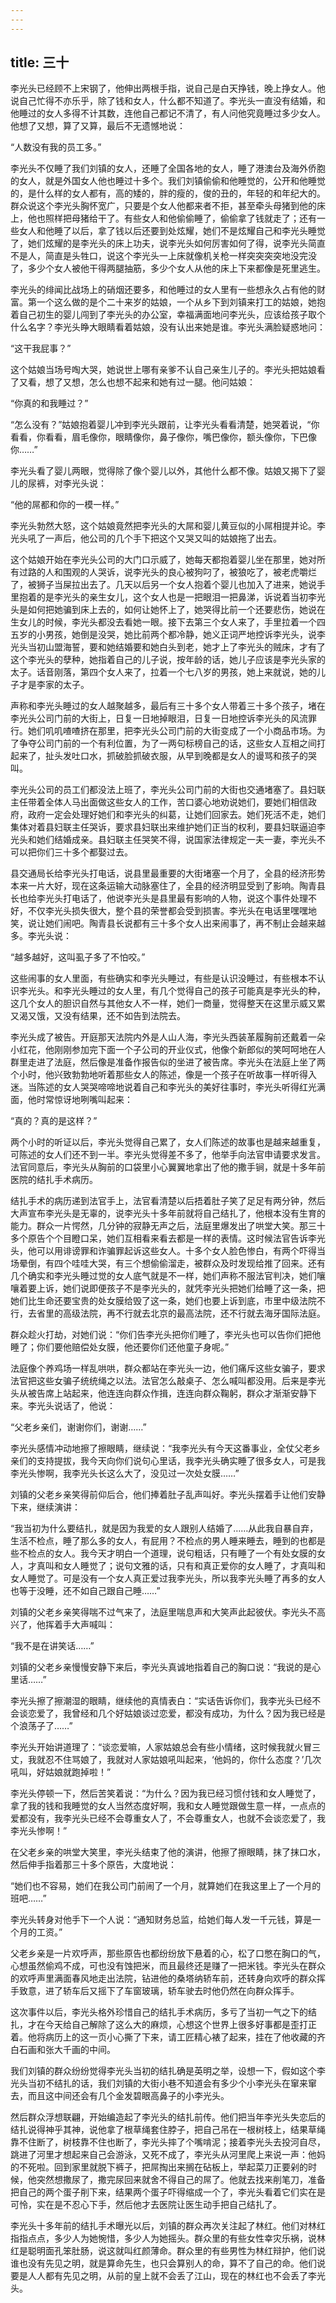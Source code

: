```yaml
---
---
---
```

title: 三十
---




李光头已经顾不上宋钢了，他伸出两根手指，说自己是白天挣钱，晚上挣女人。他说自己忙得不亦乐乎，除了钱和女人，什么都不知道了。李光头一直没有结婚，和他睡过的女人多得不计其数，连他自己都记不清了，有人问他究竟睡过多少女人。他想了又想，算了又算，最后不无遗憾地说：

“人数没有我的员工多。”

李光头不仅睡了我们刘镇的女人，还睡了全国各地的女人，睡了港澳台及海外侨胞的女人，就是外国女人他也睡过十多个。我们刘镇偷偷和他睡觉的，公开和他睡觉的，是什么样的女人都有，高的矮的，胖的瘦的，俊的丑的，年轻的和年纪大的。群众说这个李光头胸怀宽广，只要是个女人他都来者不拒，甚至牵头母猪到他的床上，他也照样把母猪给干了。有些女人和他偷偷睡了，偷偷拿了钱就走了；还有一些女人和他睡了以后，拿了钱以后还要到处炫耀，她们不是炫耀自己和李光头睡觉了，她们炫耀的是李光头的床上功夫，说李光头如何厉害如何了得，说李光头简直不是人，简直是头牲口，说这个李光头一上床就像机关枪一样突突突突地没完没了，多少个女人被他干得两腿抽筋，多少个女人从他的床上下来都像是死里逃生。

李光头的绯闻比战场上的硝烟还要多，和他睡过的女人里有一些想永久占有他的财富。第一个这么做的是个二十来岁的姑娘，一个从乡下到刘镇来打工的姑娘，她抱着自己初生的婴儿闯到了李光头的办公室，幸福满面地问李光头，应该给孩子取个什么名字？李光头睁大眼睛看着姑娘，没有认出来她是谁。李光头满脸疑惑地问：

“这干我屁事？”

这个姑娘当场号啕大哭，她说世上哪有亲爹不认自己亲生儿子的。李光头把姑娘看了又看，想了又想，怎么也想不起来和她有过一腿。他问姑娘：

“你真的和我睡过？”

“怎么没有？”姑娘抱着婴儿冲到李光头跟前，让李光头看看清楚，她哭着说，“你看看，你看看，眉毛像你，眼睛像你，鼻子像你，嘴巴像你，额头像你，下巴像你……”

李光头看了婴儿两眼，觉得除了像个婴儿以外，其他什么都不像。姑娘又揭下了婴儿的尿裤，对李光头说：

“他的屌都和你的一模一样。”

李光头勃然大怒，这个姑娘竟然把李光头的大屌和婴儿黄豆似的小屌相提并论。李光头吼了一声后，他公司的几个手下把这个又哭又叫的姑娘拖了出去。

这个姑娘开始在李光头公司的大门口示威了，她每天都抱着婴儿坐在那里，她对所有过路的人和围观的人哭诉，说李光头的良心被狗叼了，被狼吃了，被老虎嚼烂了，被狮子当屎拉出去了。几天以后另一个女人抱着个婴儿也加入了进来，她说手里抱着的是李光头的亲生女儿，这个女人也是一把眼泪一把鼻涕，诉说着当初李光头是如何把她骗到床上去的，如何让她怀上了，她哭得比前一个还要悲伤，她说在生女儿的时候，李光头都没去看她一眼。接下去第三个女人来了，手里拉着一个四五岁的小男孩，她倒是没哭，她比前两个都冷静，她义正词严地控诉李光头，说李光头当初山盟海誓，要和她结婚要和她白头到老，她才上了李光头的贼床，才有了这个李光头的孽种，她指着自己的儿子说，按年龄的话，她儿子应该是李光头家的太子。话音刚落，第四个女人来了，拉着一个七八岁的男孩，她上来就说，她的儿子才是李家的太子。

声称和李光头睡过的女人越聚越多，最后有三十多个女人带着三十多个孩子，堵在李光头公司门前的大街上，日复一日地掉眼泪，日复一日地控诉李光头的风流罪行。她们叽叽喳喳挤在那里，把李光头公司门前的大街变成了一个小商品市场。为了争夺公司门前的一个有利位置，为了一两句标榜自己的话，这些女人互相之间打起来了，扯头发吐口水，抓破脸抓破衣服，从早到晚都是女人的谩骂和孩子的哭叫。

李光头公司的员工们都没法上班了，李光头公司门前的大街也交通堵塞了。县妇联主任带着全体人马出面做这些女人的工作，苦口婆心地劝说她们，要她们相信政府，政府一定会处理好她们和李光头的纠葛，让她们回家去。她们死活不走，她们集体对着县妇联主任哭诉，要求县妇联出来维护她们正当的权利，要县妇联逼迫李光头和她们结婚成亲。县妇联主任哭笑不得，说国家法律规定一夫一妻，李光头不可以把你们三十多个都娶过去。

县交通局长给李光头打电话，说县里最重要的大街堵塞一个月了，全县的经济形势本来一片大好，现在这条运输大动脉塞住了，全县的经济明显受到了影响。陶青县长也给李光头打电话了，他说李光头是县里最有影响的人物，说这个事件处理不好，不仅李光头损失很大，整个县的荣誉都会受到损害。李光头在电话里嘿嘿地笑，说让她们闹吧。陶青县长说都有三十多个女人出来闹事了，再不制止会越来越多。李光头说：

“越多越好，这叫虱子多了不怕咬。”

这些闹事的女人里面，有些确实和李光头睡过，有些是认识没睡过，有些根本不认识李光头。和李光头睡过的女人里，有几个觉得自己的孩子可能真是李光头的种，这几个女人的胆识自然与其他女人不一样，她们一商量，觉得整天在这里示威又累又渴又饿，又没有结果，还不如告到法院去。

李光头成了被告。开庭那天法院内外是人山人海，李光头西装革履胸前还戴着一朵小红花，他刚刚参加完下面一个子公司的开业仪式，他像个新郎似的笑呵呵地在人群里走进了法庭，然后像是准备作报告似的坐进了被告席。李光头在法庭上坐了两个小时，他兴致勃勃地听着那些女人的陈述，像是一个孩子在听故事一样听得入迷。当陈述的女人哭哭啼啼地说着自己和李光头的美好往事时，李光头听得红光满面，他时常惊讶地咧嘴叫起来：

“真的？真的是这样？”

两个小时的听证以后，李光头觉得自己累了，女人们陈述的故事也是越来越重复，可陈述的女人们还不到一半。李光头觉得差不多了，他举手向法官申请要求发言。法官同意后，李光头从胸前的口袋里小心翼翼地拿出了他的撒手锏，就是十多年前医院的结扎手术病历。

结扎手术的病历递到法官手上，法官看清楚以后捂着肚子笑了足足有两分钟，然后大声宣布李光头是无辜的，说李光头十多年前就将自己结扎了，他根本没有生育的能力。群众一片愕然，几分钟的寂静无声之后，法庭里爆发出了哄堂大笑。那三十多个原告个个目瞪口呆，她们互相看来看去都是一样的表情。这时候法官告诉李光头，他可以用诽谤罪和诈骗罪起诉这些女人。十多个女人脸色惨白，有两个吓得当场晕倒，有四个哇哇大哭，有三个想偷偷溜走，被群众及时发现给推了回来。还有几个确实和李光头睡过觉的女人底气就是不一样，她们声称不服法官判决，她们嚷嚷着要上诉，她们说即便孩子不是李光头的，就凭李光头把她们给睡了这一条，把她们比生命还要宝贵的处女膜给毁了这一条，她们也要上诉到底，市里中级法院不行，去省里的高级法院，再不行就去北京的最高法院，还不行就去海牙国际法庭。

群众趁火打劫，对她们说：“你们告李光头把你们睡了，李光头也可以告你们把他睡了；你们要他赔偿处女膜，他还要你们还他童子身呢。”

法庭像个养鸡场一样乱哄哄，群众都站在李光头一边，他们痛斥这些女骗子，要求法官把这些女骗子统统绳之以法。法官怎么敲桌子、怎么喊叫都没用。后来是李光头从被告席上站起来，他连连向群众作揖，连连向群众鞠躬，群众才渐渐安静下来。李光头说话了，他说：

“父老乡亲们，谢谢你们，谢谢……”

李光头感情冲动地擦了擦眼睛，继续说：“我李光头有今天这番事业，全仗父老乡亲们的支持提拔，我今天向你们说句心里话，我李光头确实睡了很多女人，可是我李光头惨啊，我李光头长这么大了，没见过一次处女膜……”

刘镇的父老乡亲笑得前仰后合，他们捧着肚子乱声叫好。李光头摆着手让他们安静下来，继续演讲：

“我当初为什么要结扎，就是因为我爱的女人跟别人结婚了……从此我自暴自弃，生活不检点，睡了那么多的女人，有屁用？不检点的男人睡来睡去，睡到的也都是些不检点的女人。我今天才明白一个道理，说句粗话，只有睡了一个有处女膜的女人，才真叫和女人睡觉了；说句文雅的话，只有和真正爱你的女人睡了，才真叫和女人睡觉了。可是没有一个女人真正爱过我李光头，所以我李光头睡了再多的女人也等于没睡，还不如自己跟自己睡……”

刘镇的父老乡亲笑得喘不过气来了，法庭里喘息声和大笑声此起彼伏。李光头不高兴了，他挥着手大声喊叫：

“我不是在讲笑话……”

刘镇的父老乡亲慢慢安静下来后，李光头真诚地指着自己的胸口说：“我说的是心里话……”

李光头擦了擦潮湿的眼睛，继续他的真情表白：“实话告诉你们，我李光头已经不会谈恋爱了，我曾经和几个好姑娘谈过恋爱，都没有成功，为什么？因为我已经是个浪荡子了……”

李光头开始讲道理了：“谈恋爱嘛，人家姑娘总会有些小情绪，这时候我就火冒三丈，我就忍不住骂娘了，我就对人家姑娘吼叫起来，‘他妈的，你什么态度？’几次吼叫，好姑娘就跑掉啦！”

李光头停顿一下，然后苦笑着说：“为什么？因为我已经习惯付钱和女人睡觉了，拿了我的钱和我睡觉的女人当然态度好啊，我和女人睡觉跟做生意一样，一点点的爱都没有，我李光头已经不会尊重女人了，不会尊重女人，也就不会谈恋爱了，我李光头惨啊！”

在父老乡亲的哄堂大笑里，李光头结束了他的演讲，他擦了擦眼睛，抹了抹口水，然后伸手指着那三十多个原告，大度地说：

“她们也不容易，她们在我公司门前闹了一个月，就算她们在我这里上了一个月的班吧……”

李光头转身对他手下一个人说：“通知财务总监，给她们每人发一千元钱，算是一个月的工资。”

父老乡亲是一片欢呼声，那些原告也都纷纷放下悬着的心，松了口憋在胸口的气，心想虽然偷鸡不成，可也没有蚀把米，而且最终还是赚了一把米钱。李光头在群众的欢呼声里满面春风地走出法院，钻进他的桑塔纳轿车前，还转身向欢呼的群众挥手致意，进了轿车后又摇下了车窗玻璃，轿车驶去时他仍然在向群众挥手。

这次事件以后，李光头格外珍惜自己的结扎手术病历，多亏了当初一气之下的结扎，才在今天给自己解除了这么大的麻烦，心想这个世界上很多好事都是歪打正着。他将病历上的这一页小心撕了下来，请工匠精心裱了起来，挂在了他收藏的齐白石画和张大千画的中间。

我们刘镇的群众纷纷觉得李光头当初的结扎确是英明之举，设想一下，假如这个李光头当初不结扎的话，我们刘镇的大街小巷不知道会有多少个小李光头在窜来窜去，而且这中间还会有几个金发碧眼高鼻子的小李光头。

然后群众浮想联翩，开始编造起了李光头的结扎前传。他们把当年李光头失恋后的结扎说得神乎其神，说他拿了根草绳套住脖子，把自己吊在一根树枝上，结果草绳靠不住断了，树枝靠不住也断了，李光头摔了个嘴啃泥；接着李光头去投河自尽，跳进了河里才想起来自己会游泳，又死不成了，李光头从河里爬上来说一声：他妈的不死啦。回到家里就脱下裤子，把屌掏出来搁在砧板上，举起菜刀正要剁的时候，他突然想撒尿了，撒完尿回来就舍不得自己的屌了。他就去找来削笔刀，准备把自己的两个蛋子削下来，结果两个蛋子吓得缩成一个了，李光头看着它们实在是可怜，实在是不忍心下手，然后他才去医院让医生动手把自己结扎了。

李光头十多年前的结扎手术曝光以后，刘镇的群众再次关注起了林红。他们对林红指指点点，多少人为她惋惜，多少人为她摇头。群众里的有些女性幸灾乐祸，说林红是聪明面孔笨肚肠，说这就叫红颜薄命。群众里的有些男性为林红辩护，他们说谁也没有先见之明，就是算命先生，也只会算别人的命，算不了自己的命。他们说要是人人都有先见之明，从前的皇上就不会丢了江山，现在的林红也不会丢了李光头。